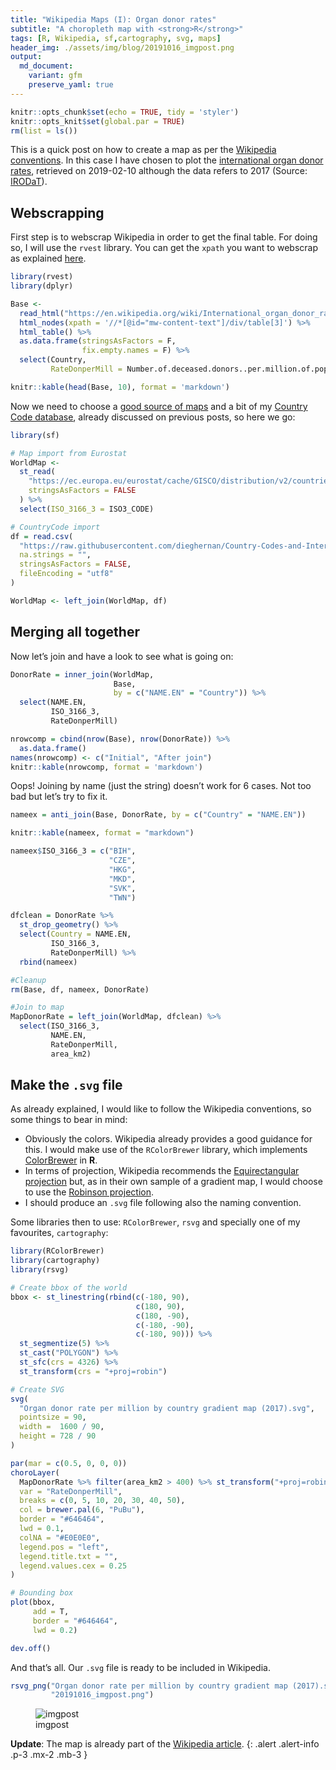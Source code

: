 ```yaml
---
title: "Wikipedia Maps (I): Organ donor rates"
subtitle: "A choropleth map with <strong>R</strong>"
tags: [R, Wikipedia, sf,cartography, svg, maps]
header_img: ./assets/img/blog/20191016_imgpost.png
output: 
  md_document:
    variant: gfm
    preserve_yaml: true
---
```


```r
knitr::opts_chunk$set(echo = TRUE, tidy = 'styler')
knitr::opts_knit$set(global.par = TRUE)
rm(list = ls())
```
This is a quick post on how to create a map as per the [Wikipedia conventions](https://en.wikipedia.org/wiki/Wikipedia:WikiProject_Maps/Conventions#Gradient_maps). In this case I have chosen to plot the [international organ donor rates](https://en.wikipedia.org/wiki/International_organ_donor_rates), retrieved on 2019-02-10 although the data refers to 2017 (Source: [IRODaT](http://www.irodat.org/?p=database)).

## Webscrapping

First step is to webscrap Wikipedia in order to get the final table. For doing so, I will use the `rvest` library. You can get the `xpath` you want to webscrap as explained [here](https://stackoverflow.com/a/57972054/7877917).

```r
library(rvest)
library(dplyr)

Base <-
  read_html("https://en.wikipedia.org/wiki/International_organ_donor_rates") %>%
  html_nodes(xpath = '//*[@id="mw-content-text"]/div/table[3]') %>%
  html_table() %>%
  as.data.frame(stringsAsFactors = F,
                fix.empty.names = F) %>%
  select(Country,
         RateDonperMill = Number.of.deceased.donors..per.million.of.population)

knitr::kable(head(Base, 10), format = 'markdown')
```

Now we need to choose a [good source of maps](https://dieghernan.github.io/201906_Beautiful2/) and a bit of my [Country Code database](https://dieghernan.github.io/201904_Using-CountryCodes/), already discussed on previous posts, so here we go:

```r
library(sf)

# Map import from Eurostat
WorldMap <-
  st_read(
    "https://ec.europa.eu/eurostat/cache/GISCO/distribution/v2/countries/geojson/CNTR_RG_10M_2016_3857.geojson",
    stringsAsFactors = FALSE
  ) %>%
  select(ISO_3166_3 = ISO3_CODE)

# CountryCode import
df = read.csv(
  "https://raw.githubusercontent.com/dieghernan/Country-Codes-and-International-Organizations/master/outputs/Countrycodes.csv",
  na.strings = "",
  stringsAsFactors = FALSE,
  fileEncoding = "utf8"
)

WorldMap <- left_join(WorldMap, df)
```


## Merging all together

Now let's join and have a look to see what is going on:

```r
DonorRate = inner_join(WorldMap,
                       Base,
                       by = c("NAME.EN" = "Country")) %>%
  select(NAME.EN,
         ISO_3166_3,
         RateDonperMill)

nrowcomp = cbind(nrow(Base), nrow(DonorRate)) %>%
  as.data.frame()
names(nrowcomp) <- c("Initial", "After join")
knitr::kable(nrowcomp, format = 'markdown')
```

Oops! Joining by name (just the string) doesn't work for 6 cases. Not too bad but let's try to fix it.

```r
nameex = anti_join(Base, DonorRate, by = c("Country" = "NAME.EN"))

knitr::kable(nameex, format = "markdown")
```

```r
nameex$ISO_3166_3 = c("BIH",
                      "CZE",
                      "HKG",
                      "MKD",
                      "SVK",
                      "TWN")

dfclean = DonorRate %>%
  st_drop_geometry() %>%
  select(Country = NAME.EN,
         ISO_3166_3,
         RateDonperMill) %>%
  rbind(nameex)

#Cleanup
rm(Base, df, nameex, DonorRate)

#Join to map
MapDonorRate = left_join(WorldMap, dfclean) %>%
  select(ISO_3166_3,
         NAME.EN,
         RateDonperMill,
         area_km2)

```


## Make the `.svg` file

As already explained, I would like to follow the Wikipedia conventions, so some things to bear in mind:

* Obviously the colors. Wikipedia already provides a good guidance for this. I would make use of the `RColorBrewer` library, which implements [ColorBrewer](http://colorbrewer2.org/#type=sequential&scheme=PuBu&n=9) in **R**.
* In terms of projection, Wikipedia recommends the [Equirectangular projection](https://en.wikipedia.org/wiki/Equirectangular_projection) but, as in their own sample of a gradient map, I would choose to use the [Robinson projection](https://en.wikipedia.org/wiki/Robinson_projection).
* I should produce an `.svg` file following also the naming convention.

Some libraries then to use: `RColorBrewer`, `rsvg` and specially one of my favourites, `cartography`:

```r
library(RColorBrewer)
library(cartography)
library(rsvg)

# Create bbox of the world
bbox <- st_linestring(rbind(c(-180, 90),
                            c(180, 90),
                            c(180, -90),
                            c(-180, -90),
                            c(-180, 90))) %>%
  st_segmentize(5) %>%
  st_cast("POLYGON") %>%
  st_sfc(crs = 4326) %>%
  st_transform(crs = "+proj=robin")

# Create SVG
svg(
  "Organ donor rate per million by country gradient map (2017).svg",
  pointsize = 90,
  width =  1600 / 90,
  height = 728 / 90
)

par(mar = c(0.5, 0, 0, 0))
choroLayer(
  MapDonorRate %>% filter(area_km2 > 400) %>% st_transform("+proj=robin") ,
  var = "RateDonperMill",
  breaks = c(0, 5, 10, 20, 30, 40, 50),
  col = brewer.pal(6, "PuBu"),
  border = "#646464",
  lwd = 0.1,
  colNA = "#E0E0E0",
  legend.pos = "left",
  legend.title.txt = "",
  legend.values.cex = 0.25
)

# Bounding box
plot(bbox,
     add = T,
     border = "#646464",
     lwd = 0.2)

dev.off()


```

And that's all. Our `.svg` file is ready to be included in Wikipedia.


```r
rsvg_png("Organ donor rate per million by country gradient map (2017).svg",
         "20191016_imgpost.png")
```
![imgpost](../assets/img/blog/20191016_imgpost.png)


**Update**: The map is already part of the [Wikipedia article](https://en.wikipedia.org/wiki/International_organ_donor_rates#Global_Summary).
{: .alert .alert-info .p-3 .mx-2 .mb-3 }